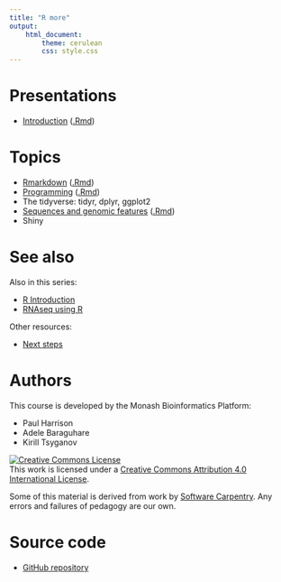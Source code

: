 ```yaml
---
title: "R more"
output: 
    html_document:
        theme: cerulean
        css: style.css
---
```


# Presentations

* [Introduction](slides/introduction.html) ([.Rmd](slides/introduction.Rmd))

# Topics

* [Rmarkdown](topics/Rmarkdown.html) ([.Rmd](topics/Rmarkdown.Rmd))
* [Programming](topics/programming.html) ([.Rmd](topics/programming.Rmd))
* The tidyverse: tidyr, dplyr, ggplot2
* [Sequences and genomic features](topics/sequences_and_features.html) ([.Rmd](topics/sequences_and_features.Rmd))
* Shiny

# See also

Also in this series:

* [R Introduction](https://monashbioinformaticsplatform.github.io/r-intro/)
* [RNAseq using R](http://monashbioinformaticsplatform.github.io/RNAseq-DE-analysis-with-R/)

Other resources:

* [Next steps](https://monashbioinformaticsplatform.github.io/r-intro/next.html)


# Authors

This course is developed by the Monash Bioinformatics Platform:

* Paul Harrison
* Adele Baraguhare
* Kirill Tsyganov

<a rel="license" href="http://creativecommons.org/licenses/by/4.0/"><img alt="Creative Commons License" style="border-width:0" src="https://i.creativecommons.org/l/by/4.0/88x31.png" /></a><br />This work is licensed under a <a rel="license" href="http://creativecommons.org/licenses/by/4.0/">Creative Commons Attribution 4.0 International License</a>.

Some of this material is derived from work by [Software Carpentry](http://software-carpentry.org/). Any errors and failures of pedagogy are our own.

# Source code

* [GitHub repository](https://github.com/MonashBioinformaticsPlatform/r-more)




